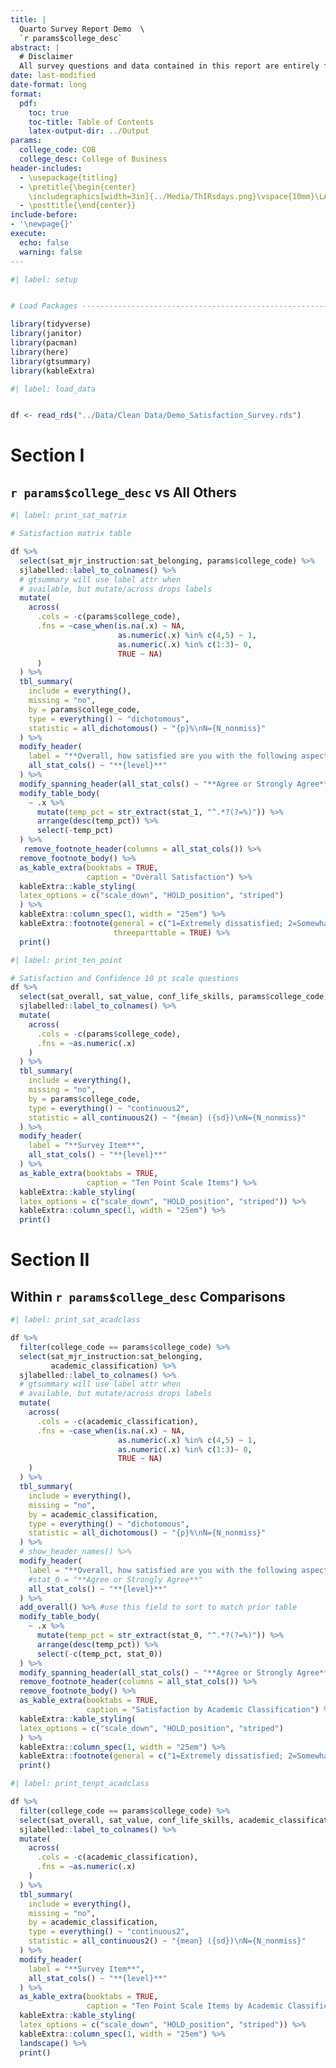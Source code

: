 ```yaml
---
title: |
  Quarto Survey Report Demo  \
  `r params$college_desc`
abstract: |
  # Disclaimer
  All survey questions and data contained in this report are entirely fictitious and have been generated solely for demonstration purposes.
date: last-modified
date-format: long
format: 
  pdf:
    toc: true
    toc-title: Table of Contents
    latex-output-dir: ../Output
params:
  college_code: COB
  college_desc: College of Business
header-includes:
  - \usepackage{titling}
  - \pretitle{\begin{center}
    \includegraphics[width=3in]{../Media/ThIRsdays.png}\vspace{10mm}\LARGE\\}
  - \posttitle{\end{center}}
include-before:
- '\newpage{}'
execute: 
  echo: false
  warning: false
---
```

\pagebreak

```r
#| label: setup


# Load Packages -----------------------------------------------------------

library(tidyverse)
library(janitor)
library(pacman)
library(here)
library(gtsummary)
library(kableExtra)

```

```r
#| label: load_data


df <- read_rds("../Data/Clean Data/Demo_Satisfaction_Survey.rds") 
```
# Section I
## `r params$college_desc` vs All Others
```r
#| label: print_sat_matrix

# Satisfaction matrix table

df %>% 
  select(sat_mjr_instruction:sat_belonging, params$college_code) %>%
  sjlabelled::label_to_colnames() %>% 
  # gtsummary will use label attr when
  # available, but mutate/across drops labels
  mutate(
    across(
      .cols = -c(params$college_code),
      .fns = ~case_when(is.na(.x) ~ NA,
                        as.numeric(.x) %in% c(4,5) ~ 1,
                        as.numeric(.x) %in% c(1:3)~ 0,
                        TRUE ~ NA)
      )
  ) %>%    
  tbl_summary(
    include = everything(),
    missing = "no",
    by = params$college_code,
    type = everything() ~ "dichotomous",
    statistic = all_dichotomous() ~ "{p}%\nN={N_nonmiss}"
  ) %>% 
  modify_header(
    label = "**Overall, how satisfied are you with the following aspects of your college experience?**",
    all_stat_cols() ~ "**{level}**"
  ) %>% 
  modify_spanning_header(all_stat_cols() ~ "**Agree or Strongly Agree**") %>% 
  modify_table_body(
    ~ .x %>% 
      mutate(temp_pct = str_extract(stat_1, "^.*?(?=%)")) %>% 
      arrange(desc(temp_pct)) %>% 
      select(-temp_pct)
  ) %>% 
   remove_footnote_header(columns = all_stat_cols()) %>% 
  remove_footnote_body() %>% 
  as_kable_extra(booktabs = TRUE,
                 caption = "Overall Satisfaction") %>%
  kableExtra::kable_styling(
  latex_options = c("scale_down", "HOLD_position", "striped")
  ) %>%
  kableExtra::column_spec(1, width = "25em") %>%
  kableExtra::footnote(general = c("1=Extremely dissatisfied; 2=Somewhat dissatisfied; 3=Neither satisfied nor dissatisfied; 4=Somewhat satisfied; 5=Extremely satisfied"),
                       threeparttable = TRUE) %>% 
  print()

```

```r
#| label: print_ten_point

# Satisfaction and Confidence 10 pt scale questions
df %>% 
  select(sat_overall, sat_value, conf_life_skills, params$college_code) %>% 
  sjlabelled::label_to_colnames() %>%
  mutate(
    across(
      .cols = -c(params$college_code),
      .fns = ~as.numeric(.x)
    )
  ) %>% 
  tbl_summary(
    include = everything(),
    missing = "no",
    by = params$college_code,
    type = everything() ~ "continuous2",
    statistic = all_continuous2() ~ "{mean} ({sd})\nN={N_nonmiss}"
  ) %>%
  modify_header(
    label = "**Survey Item**",
    all_stat_cols() ~ "**{level}**"
  ) %>% 
  as_kable_extra(booktabs = TRUE,
                 caption = "Ten Point Scale Items") %>%
  kableExtra::kable_styling(
  latex_options = c("scale_down", "HOLD_position", "striped")) %>% 
  kableExtra::column_spec(1, width = "25em") %>%
  print()

```
# Section II
## Within `r params$college_desc` Comparisons
```r
#| label: print_sat_acadclass

df %>% 
  filter(college_code == params$college_code) %>% 
  select(sat_mjr_instruction:sat_belonging,
         academic_classification) %>%
  sjlabelled::label_to_colnames() %>%
  # gtsummary will use label attr when
  # available, but mutate/across drops labels
  mutate(
    across(
      .cols = -c(academic_classification),
      .fns = ~case_when(is.na(.x) ~ NA,
                        as.numeric(.x) %in% c(4,5) ~ 1,
                        as.numeric(.x) %in% c(1:3)~ 0,
                        TRUE ~ NA)
    )
  ) %>%
  tbl_summary(
    include = everything(),
    missing = "no",
    by = academic_classification,
    type = everything() ~ "dichotomous",
    statistic = all_dichotomous() ~ "{p}%\nN={N_nonmiss}"
  ) %>% 
  # show_header_names() %>% 
  modify_header(
    label = "**Overall, how satisfied are you with the following aspects of your college experience?**",
    #stat_0 = "**Agree or Strongly Agree**"
    all_stat_cols() ~ "**{level}**"
  ) %>% 
  add_overall() %>% #use this field to sort to match prior table
  modify_table_body(
    ~ .x %>% 
      mutate(temp_pct = str_extract(stat_0, "^.*?(?=%)")) %>% 
      arrange(desc(temp_pct)) %>% 
      select(-c(temp_pct, stat_0))
  ) %>% 
  modify_spanning_header(all_stat_cols() ~ "**Agree or Strongly Agree**") %>%  
  remove_footnote_header(columns = all_stat_cols()) %>% 
  remove_footnote_body() %>% 
  as_kable_extra(booktabs = TRUE,
                 caption = "Satisfaction by Academic Classification") %>%
  kableExtra::kable_styling(
  latex_options = c("scale_down", "HOLD_position", "striped")
  ) %>%
  kableExtra::column_spec(1, width = "25em") %>%
  kableExtra::footnote(general = c("1=Extremely dissatisfied; 2=Somewhat dissatisfied; 3=Neither satisfied nor dissatisfied; 4=Somewhat satisfied; 5=Extremely satisfied"), threeparttable = TRUE) %>% 
  print()
```

```r
#| label: print_tenpt_acadclass

df %>% 
  filter(college_code == params$college_code) %>% 
  select(sat_overall, sat_value, conf_life_skills, academic_classification) %>% 
  sjlabelled::label_to_colnames() %>%
  mutate(
    across(
      .cols = -c(academic_classification),
      .fns = ~as.numeric(.x)
    )
  ) %>%
  tbl_summary(
    include = everything(),
    missing = "no",
    by = academic_classification,
    type = everything() ~ "continuous2",
    statistic = all_continuous2() ~ "{mean} ({sd})\nN={N_nonmiss}"
  ) %>%
  modify_header(
    label = "**Survey Item**",
    all_stat_cols() ~ "**{level}**"
  ) %>% 
  as_kable_extra(booktabs = TRUE,
                 caption = "Ten Point Scale Items by Academic Classification") %>%
  kableExtra::kable_styling(
  latex_options = c("scale_down", "HOLD_position", "striped")) %>% 
  kableExtra::column_spec(1, width = "25em") %>%
  landscape() %>% 
  print()
```